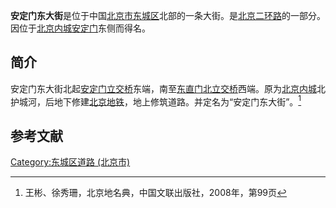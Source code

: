 {{Coord|39.9491984|116.4192752|type:landmark_region:CN-11_source:GoogleMaps|display=title}}
{{Infobox China Road
|路牌类型 = Beijing
|道路方向 = WE
|中文道路名称 = 安定门东大街
|道路名称拼音 = ANDINGMEN DONGDAJIE
|图片 = 
|图片说明 = 
|道路属性 = 
|道路总长度 = 
|车速限制 = 
|行车线数量 = 
|所在地区 = [[北京市|北京市]][[东城区_(北京市)|东城区]]
|起点 = [[安定门桥|安定门桥]]
|终点 = [[东直门北桥|东直门北桥]]
|路段主要建筑 = 
}}

'''安定门东大街'''是位于中国[[北京市|北京市]][[东城区_(北京市)|东城区]]北部的一条大街。是[[北京二环路|北京二环路]]的一部分。因位于[[北京内城|北京内城]][[安定门_(北京)|安定门]]东侧而得名。

==简介==
安定门东大街北起[[安定门桥|安定门立交桥]]东端，南至[[东直门北桥|东直门北立交桥]]西端。原为[[北京内城|北京内城]]北护城河，后地下修建[[北京地铁2号线|北京地铁]]，地上修筑道路。并定名为“安定门东大街”。<ref name=bjdmd>王彬、徐秀珊，北京地名典，中国文联出版社，2008年，第99页</ref>

==参考文献==
{{reflist}}
{{北京二环路}}
[[Category:东城区道路_(北京市)|Category:东城区道路 (北京市)]]